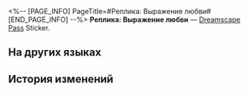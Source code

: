 <%-- [PAGE_INFO]
PageTitle=#Реплика: Выражение любви#
[END_PAGE_INFO] --%>
{{Предмет Инфобокс
|id          = 223271
|Изображение = Dreamscape Pass Sticker Text.png
|Тип         = Dreamscape Pass Sticker
|Тип2        = Говорящие часы Stickers
|Инвентарь   = 
|Редкость    = 4
|Эффект      = 
|Описание    = Пронумерованные наклейки, используемые для украшения дневника сновидений. Бывают самыми разными.
|Источник1   = [[Ознакомьтесь с трагичной историей охранника магазина]]
}}
{{Описание|Милое сердечко... Ты словно уникальный пузырь грёз. Я прижимаю тебя к себе каждую ночь, когда погружаюсь в дремоту.}}
'''Реплика: Выражение любви''' — [[Dreamscape Pass]] Sticker.

==На других языках==
{{На других языках
|en   = Line: Affection
|zhs  = 台词：示爱
|zht  = 台詞：示愛
|ja   = セリフ：求愛
|ko   = 대사: 애정 표현
|es   = Guion: Afecto
|fr   = Réplique&nbsp;: affection
|ru   = Реплика: Выражение любви
|th   = บทพูด: แสดงความรัก
|vi   = Lời Thoại: Thể Hiện Tình Yêu
|de   = Spruch: Zuneigung
|id   = Dialog: Ungkapan Cinta
|pt   = Linha: Afeto
}}

==История изменений==
{{История изменений|3.5}}